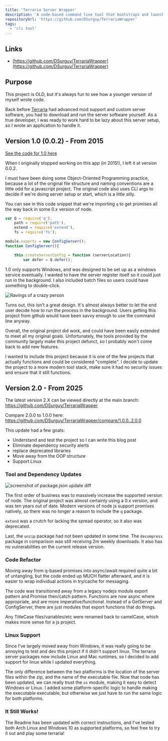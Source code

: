 ```yaml
---
title: 'Terraria Server Wrapper'
description: 'A node-based command line tool that bootstraps and launches a vanilla terraria server on Windows or Linux'
repositoryUrl: 'https://github.com/DSurguy/TerrariaWrapper'
tags:
  - 'cli tool'
---
```


## Links
- [https://github.com/DSurguy/TerrariaWrapper](https://github.com/DSurguy/TerrariaWrapper)

## Purpose
This project is OLD, but it's always fun to see how a younger version of myself wrote code.

Back before [Terraria](https://store.steampowered.com/app/105600/Terraria/) had advanced mod support and custom server software, you had to download and run the server software yourself. As a true developer, I was ready to work hard to be lazy about this server setup, so I wrote an application to handle it.

## Version 1.0 (0.0.2) - From 2015

[See the code for 1.0 here](https://github.com/DSurguy/TerrariaWrapper/tree/1.0.0)

When I originally stopped working on this app (in 2015!), I left it at version 0.0.2.

I must have been doing some Object-Oriented Programming practice, because a lot of the original file structure and naming conventions are a little odd for a javascript project. The original code also uses CLI args to decide if we're doing server setup or start, which is a little silly.

You can see in this code snippet that we're importing `q` to get promises all the way back in some 0.x version of node.

```js
var Q = require('q'),
	path = require('path'),
	extend = require('extend'),
	fs = require('fs');

module.exports = new ConfigServer();
function ConfigServer(){

	this.createServerConfig = function (serverLocation){
		var defer = Q.defer();
```

1.0 only supports Windows, and was designed to be set up as a windows service eventually. I wanted to have the server register itself so it could just run in the background. I also included batch files so users could have something to double-click.

![Ravings of a crazy person](/blog-assets/terraria-wrapper/windows-only.png "Screenshot of a readme line where I state support for windows only")

Turns out, this isn't a great design. It's almost always better to let the end user decide how to run the process in the background. Users getting this project from github would have been savvy enough to use the command line anyway.

Overall, the original project did work, and could have been easily extended to meet all my original goals. Unfortunately, the tools provided by the community largely make this project defunct, so I probably won't come back to add new features.

I wanted to include this project because it is one of the few projects that actually functions and could be considered "complete". I decide to update the project to a more modern tool stack, make sure it had no security issues and ensure that it still functions.

## Version 2.0 - From 2025

The latest version 2.X can be viewed directly at the main branch: https://github.com/DSurguy/TerrariaWrapper

Compare 2.0.0 to 1.0.0 here: https://github.com/DSurguy/TerrariaWrapper/compare/1.0.0..2.0.0

This update had a few goals:

- Understand and test the project so I can write this blog post
- Eliminate dependency security alerts
- replace deprecated libraries
- Move away from the OOP structure
- Support Linux

### Tool and Dependency Updates
![screenshot of package.json update diff](/blog-assets/terraria-wrapper/pkg-diff.png "package.json update diff")

The first order of business was to massively increase the supported version of node. The original project was almost certainly using a 0.x version, and was ten years out of date. Modern versions of node js support promises natively, so there was no longer a reason to include the `q` package.

`extend` was a crutch for lacking the spread operator, so it also was deprecated.

Last, the `unzip` package had not been updated in some time. The `decompress` package in comparison was still receiving 2m weekly downloads. It also has no vulnerabilities on the current release version.

### Code Refactor
Moving away from q-based promises into async/await required quite a bit of untangling, but the code ended up MUCH flatter afterward, and it is easier to wrap individual actions in try/cache for messaging.

The code was transitioned away from a legacy nodejs module export pattern and Promise then/catch pattern. Functions are now async where appropriate, and are more imperative/functional. Instead of a GetServer and ConfigServer, there are just modules that export functions that do things.

Any TitleCase files/variables/etc were renamed back to camelCase, which makes more sense for a js project.

### Linux Support
Since I've largely moved away from Windows, it was really going to be annoying to test and dev this project if it didn't support linux. The terraria server packages now include Linux and Mac runtimes, so I decided to add support for linux while I updated everything.

The only difference between the two platforms is the location of the server files within the zip, and the name of the executable file. Now that node has been updated, we can really trust the `os` module, making it easy to detect Windows or Linux. I added some platform-specific logic to handle making the executable executable, but otherwise we just have to run the same logic for both platforms.

### It Still Works!
The Readme has been updated with correct instructions, and I've tested both Arch Linux and Windows 10 as supported platforms, so feel free to try it out and play some terraria!